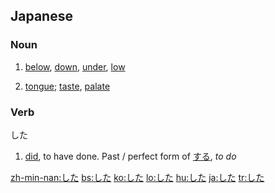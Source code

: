 ==Japanese==
===Noun===
{{ja-noun|h|rom=shita}}
# {{ja-def|下}} [[below]], [[down]], [[under]], [[low]]
# {{ja-def|舌}} [[tongue]]; [[taste]], [[palate]]

===Verb===
した
# [[did]], to have done. Past / perfect form of [[する]], ''to do''

[[zh-min-nan:した]]
[[bs:した]]
[[ko:した]]
[[lo:した]]
[[hu:した]]
[[ja:した]]
[[tr:した]]
